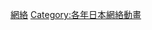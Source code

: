 {{cat year nav 
| year = 2007
| cat = 日本網路動畫
| sortkey = 日本網路動畫
| article = 日本網路動畫
| in =  
}}

[[Category:2007年日本動畫作品|網絡]]
[[Category:各年日本網絡動畫|Category:各年日本網絡動畫]]